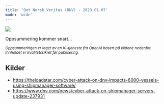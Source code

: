 ```yaml
---
title: 'Det Norsk Veritas (DNV) - 2023.01.07'
mode: 'wide'
---
```


<Frame>
<img src="/images/dnv.png" noZoom/>
</Frame>

Oppsummering kommer snart...

<sup><i>Oppsummeringen er laget av en KI-tjeneste fra OpenAI basert på kildene nedenfor. Innholdet er kvalitetssikret før publisering.</i></sup>

## Kilder
- https://theloadstar.com/cyber-attack-on-dnv-impacts-6000-vessels-using-shipmanager-software/
- https://www.dnv.com/news/cyber-attack-on-shipmanager-servers-update-237931
